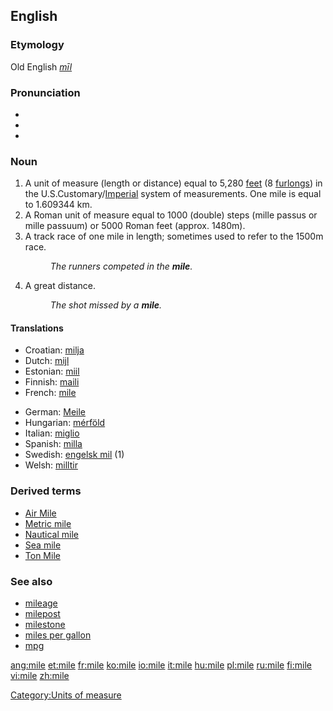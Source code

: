 ==English==

===Etymology===
Old English ''[[mīl]]''<!-- goes back to Latin for 1000 i.e. 1000 paces-->

===Pronunciation===
*{{IPA|/maɪl/}}
*{{audio|en-us-mile.ogg|Audio (US)}}
*{{rhymes|aɪl}}

===Noun===
{{en-noun}}

# A unit of measure (length or distance) equal to 5,280 [[feet]] (8 [[furlong]]s) in the U.S.Customary/[[Imperial]] system of measurements. One mile is equal to 1.609344 km.
# A Roman unit of measure equal to 1000 (double) steps (mille passus or mille passuum) or 5000 Roman feet (approx. 1480m).
# A track race of one mile in length; sometimes used to refer to the 1500m race.
#:''The runners competed in the '''mile'''.''
#  {{slang}} A great distance.
#:''The shot missed by a '''mile'''.''

====Translations====
{{top}}
*Croatian: [[milja]] {{f}}
*Dutch: [[mijl]] {{m}}
*Estonian: [[miil]]
*Finnish: [[maili]]
*French: [[mile]] {{m}}
{{mid}}
*German: [[Meile]] {{f}}
*Hungarian: [[mérföld]]
*Italian: [[miglio]] {{m}}
*Spanish: [[milla]] {{f}}
*Swedish: [[engelsk mil]] {{c}} (1)
*Welsh: [[milltir]]
{{bottom}}

===Derived terms===
{{top}}
*[[Air Mile]]
*[[Metric mile]]
*[[Nautical mile]]
*[[Sea mile]]
*[[Ton Mile]]
{{bottom}}

===See also===
{{top}}
*[[mileage]]
*[[milepost]]
*[[milestone]]
*[[miles per gallon]]
*[[mpg]]
{{bottom}}

[[Category:Units of measure]]

[[ang:mile]]
[[et:mile]]
[[fr:mile]]
[[ko:mile]]
[[io:mile]]
[[it:mile]]
[[hu:mile]]
[[pl:mile]]
[[ru:mile]]
[[fi:mile]]
[[vi:mile]]
[[zh:mile]]